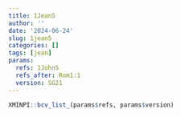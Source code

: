```yaml
---
title: 1Jean5
author: ''
date: '2024-06-24'
slug: 1jean5
categories: []
tags: [jean]
params:
  refs: 1John5
  refs_after: Rom1:1
  version: SG21
---
```


```r
XMINPI::bcv_list_(params$refs, params$version)
```
